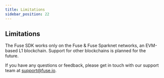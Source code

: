 ```yaml
---
title: Limitations
sidebar_position: 22
---
```


## Limitations

The Fuse SDK works only on the Fuse & Fuse Sparknet networks, an EVM-based L1 blockchain. Support for other blockchains is planned for the future.

If you have any questions or feedback, please get in touch with our support team at [support@fuse.io](mailto\:support@fuse.io).
